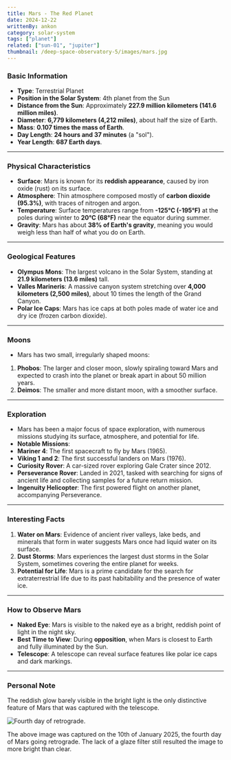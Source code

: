 ```yaml
---
title: Mars - The Red Planet
date: 2024-12-22
writtenBy: ankon
category: solar-system
tags: ["planet"]
related: ["sun-01", "jupiter"]
thumbnail: /deep-space-observatory-5/images/mars.jpg
---
```


<Highlight title="Mars" subtitle="The Red Planet" />

### **Basic Information**
- **Type**: Terrestrial Planet
- **Position in the Solar System**: 4th planet from the Sun
- **Distance from the Sun**: Approximately **227.9 million kilometers (141.6 million miles)**.
- **Diameter**: **6,779 kilometers (4,212 miles)**, about half the size of Earth.
- **Mass**: **0.107 times the mass of Earth**.
- **Day Length**: **24 hours and 37 minutes** (a "sol").
- **Year Length**: **687 Earth days**.

---

### **Physical Characteristics**
- **Surface**: Mars is known for its **reddish appearance**, caused by iron oxide (rust) on its surface.
- **Atmosphere**: Thin atmosphere composed mostly of **carbon dioxide (95.3%)**, with traces of nitrogen and argon.
- **Temperature**: Surface temperatures range from **-125°C (-195°F)** at the poles during winter to **20°C (68°F)** near the equator during summer.
- **Gravity**: Mars has about **38% of Earth's gravity**, meaning you would weigh less than half of what you do on Earth.

---

### **Geological Features**
- **Olympus Mons**: The largest volcano in the Solar System, standing at **21.9 kilometers (13.6 miles)** tall.
- **Valles Marineris**: A massive canyon system stretching over **4,000 kilometers (2,500 miles)**, about 10 times the length of the Grand Canyon.
- **Polar Ice Caps**: Mars has ice caps at both poles made of water ice and dry ice (frozen carbon dioxide).

---

### **Moons**
- Mars has two small, irregularly shaped moons:
1. **Phobos**: The larger and closer moon, slowly spiraling toward Mars and expected to crash into the planet or break apart in about 50 million years.
2. **Deimos**: The smaller and more distant moon, with a smoother surface.

---

### **Exploration**
- Mars has been a major focus of space exploration, with numerous missions studying its surface, atmosphere, and potential for life.
- **Notable Missions**:
- **Mariner 4**: The first spacecraft to fly by Mars (1965).
- **Viking 1 and 2**: The first successful landers on Mars (1976).
- **Curiosity Rover**: A car-sized rover exploring Gale Crater since 2012.
- **Perseverance Rover**: Landed in 2021, tasked with searching for signs of ancient life and collecting samples for a future return mission.
- **Ingenuity Helicopter**: The first powered flight on another planet, accompanying Perseverance.

---

### **Interesting Facts**
1. **Water on Mars**: Evidence of ancient river valleys, lake beds, and minerals that form in water suggests Mars once had liquid water on its surface.
2. **Dust Storms**: Mars experiences the largest dust storms in the Solar System, sometimes covering the entire planet for weeks.
3. **Potential for Life**: Mars is a prime candidate for the search for extraterrestrial life due to its past habitability and the presence of water ice.

---

### **How to Observe Mars**
- **Naked Eye**: Mars is visible to the naked eye as a bright, reddish point of light in the night sky.
- **Best Time to View**: During **opposition**, when Mars is closest to Earth and fully illuminated by the Sun.
- **Telescope**: A telescope can reveal surface features like polar ice caps and dark markings.

---

### **Personal Note**
The reddish glow barely visible in the bright light is the only distinctive feature of Mars
that was captured with the telescope.

![Fourth day of retrograde.](/deep-space-observatory-5/images/mars-01.jpg)

The above image was captured on the 10th of January 2025, the fourth day of Mars going retrograde.
The lack of a glaze filter still resulted the image to more bright than clear.

